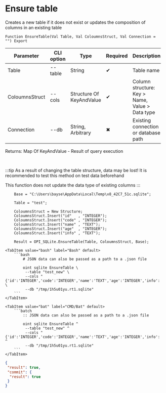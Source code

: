 ﻿---
sidebar_position: 5
description: Ensure table and other functions to work with SQLite in the Open Integration Package, a free open-source integration library for 1C:Enterprise 8, OneScript and CLI
keywords: [1C, 1С, 1С:Enterprise, 1С:Enterprise 8.3, API, Integration, Services, Exchange, OneScript, CLI, SQLite]
---


# Ensure table
 Creates a new table if it does not exist or updates the composition of columns in an existing table



`Function EnsureTable(Val Table, Val ColoumnsStruct, Val Connection = "") Export`

  | Parameter | CLI option | Type | Required | Description |
  |-|-|-|-|-|
  | Table | --table | String | &#x2714; | Table name |
  | ColoumnsStruct | --cols | Structure Of KeyAndValue | &#x2714; | Column structure: Key > Name, Value > Data type |
  | Connection | --db | String, Arbitrary | &#x2716; | Existing connection or database path |

  
  Returns:  Map Of KeyAndValue - Result of query execution

<br/>

:::tip
As a result of changing the table structure, data may be lost! It is recommended to test this method on test data beforehand

This function does not update the data type of existing columns
:::
<br/>



```bsl title="1C:Enterprise/OneScript code example"
    Base = "C:\Users\bayse\AppData\Local\Temp\v8_42C7_51c.sqlite";

    Table = "test";

    ColoumnsStruct = New Structure;
    ColoumnsStruct.Insert("id"   , "INTEGER");
    ColoumnsStruct.Insert("code" , "INTEGER");
    ColoumnsStruct.Insert("name" , "TEXT");
    ColoumnsStruct.Insert("age"  , "INTEGER");
    ColoumnsStruct.Insert("info" , "TEXT");

    Result = OPI_SQLite.EnsureTable(Table, ColoumnsStruct, Base);
```
 

 <Tabs>
  
    <TabItem value="bash" label="Bash" default>
        ```bash
            # JSON data can also be passed as a path to a .json file
            
            oint sqlite EnsureTable \
             --table "test_new" \
             --cols "{'id':'INTEGER','code':'INTEGER','name':'TEXT','age':'INTEGER','info':'TEXT'}" \
             --db "/tmp/1h5u01yu.rt1.sqlite"
        ```
    </TabItem>
  
    <TabItem value="bat" label="CMD/Bat" default>
        ```batch
            :: JSON data can also be passed as a path to a .json file
            
            oint sqlite EnsureTable ^
             --table "test_new" ^
             --cols "{'id':'INTEGER','code':'INTEGER','name':'TEXT','age':'INTEGER','info':'TEXT'}" ^
             --db "/tmp/1h5u01yu.rt1.sqlite"
        ```
    </TabItem>
</Tabs>


```json title="Result"
{
 "result": true,
 "commit": {
  "result": true
 }
}
```
